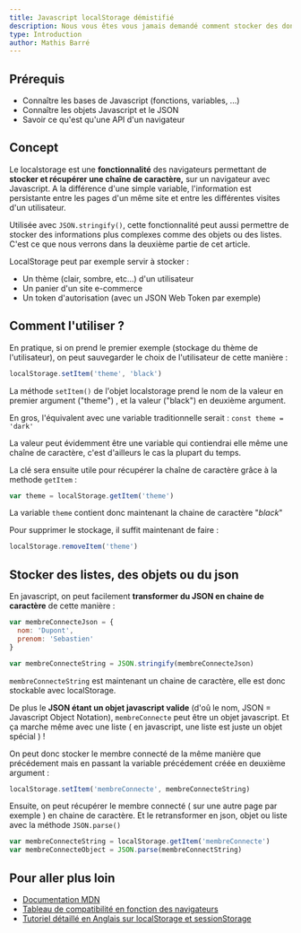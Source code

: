 ```yaml
---
title: Javascript localStorage démistifié
description: Nous vous êtes vous jamais demandé comment stocker des données localement et facilement ? C'est que ne nous allons voir ici en apprenant à manipuler l'api localStorage
type: Introduction
author: Mathis Barré
---
```


## Prérequis

- Connaître les bases de Javascript (fonctions, variables, ...)
- Connaître les objets Javascript et le JSON
- Savoir ce qu'est qu'une API d'un navigateur

## Concept

Le localstorage est une **fonctionnalité** des navigateurs permettant de **stocker et récupérer une chaîne de caractère,** sur un navigateur avec Javascript. A la différence d'une simple variable, l'information est persistante entre les pages d'un même site et entre les différentes visites d'un utilisateur.

Utilisée avec `JSON.stringify()`, cette fonctionnalité peut aussi permettre de stocker des informations plus complexes comme des objets ou des listes. C'est ce que nous verrons dans la deuxième partie de cet article.

LocalStorage peut par exemple servir à stocker :

- Un thème (clair, sombre, etc...) d'un utilisateur
- Un panier d'un site e-commerce
- Un token d'autorisation (avec un JSON Web Token par exemple)

## Comment l'utiliser ?

En pratique, si on prend le premier exemple (stockage du thème de l'utilisateur), on peut sauvegarder le choix de l'utilisateur de cette manière :

```jsx
localStorage.setItem('theme', 'black')
```

La méthode `setItem()` de l'objet localstorage prend le nom de la valeur en premier argument ("theme") , et la valeur ("black") en deuxième argument.

En gros, l'équivalent avec une variable traditionnelle serait : `const theme = 'dark'`

La valeur peut évidemment être une variable qui contiendrai elle même une chaîne de caractère, c'est d'ailleurs le cas la plupart du temps.

La clé sera ensuite utile pour récupérer la chaîne de caractère grâce à la methode `getItem` :

```jsx
var theme = localStorage.getItem('theme')
```

La variable `theme` contient donc maintenant la chaine de caractère "_black_"

Pour supprimer le stockage, il suffit maintenant de faire :

```jsx
localStorage.removeItem('theme')
```

## Stocker des listes, des objets ou du json

En javascript, on peut facilement **transformer du JSON en chaine de caractère** de cette manière :

```jsx
var membreConnecteJson = {
  nom: 'Dupont',
  prenom: 'Sebastien'
}

var membreConnecteString = JSON.stringify(membreConnecteJson)
```

`membreConnecteString` est maintenant un chaine de caractère, elle est donc stockable avec localStorage.

De plus le **JSON étant un objet javascript valide** (d'oû le nom, JSON = Javascript Object Notation), `membreConnecte` peut être un objet javascript. Et ça marche même avec une liste ( en javascript, une liste est juste un objet spécial ) !

On peut donc stocker le membre connecté de la même manière que précédement mais en passant la variable précédement créée en deuxième argument :

```jsx
localStorage.setItem('membreConnecte', membreConnecteString)
```

Ensuite, on peut récupérer le membre connecté ( sur une autre page par exemple ) en chaine de caractère. Et le retransformer en json, objet ou liste avec la méthode `JSON.parse()`

```jsx
var membreConnecteString = localStorage.getItem('membreConnecte')
var membreConnecteObject = JSON.parse(membreConnectString)
```

## Pour aller plus loin

- [Documentation MDN](https://developer.mozilla.org/fr/docs/Web/API/Storage/LocalStorage)
- [Tableau de compatibilité en fonction des navigateurs](https://caniuse.com/?search=localstorage)
- [Tutoriel détaillé en Anglais sur localStorage et sessionStorage](https://javascript.info/localstorage)
